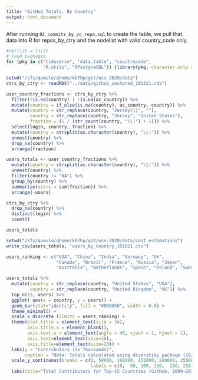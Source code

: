 ```yaml
---
title: "GitHub Totals, By Country"
output: html_document
---
```


After running `02_commits_by_cc_repo.sql` to create the table, we pull that data into R for repos_by_ctry and the nodelist with valid country_code only.

```r
#rm(list = ls())
# load packages 
for (pkg in c("tidyverse", "data.table", "countrycode",
              "R.utils", "RPostgreSQL")) {library(pkg, character.only = TRUE)}

setwd("/sfs/qumulo/qhome/kb7hp/git/oss-2020/data")
ctrs_by_ctry <- readRDS("../data/github_sectored_101321.rds")

user_country_fractions <- ctrs_by_ctry %>% 
  filter(!is.na(country) | !is.na(ac_country)) %>%
  mutate(country = if_else(is.na(country), ac_country, country)) %>%
  mutate(country = str_replace(country, "Jersey\\|", ""),
         country = str_replace(country, "Jersey", "United States"),
         fraction = (1 / (str_count(country, "\\|") + 1))) %>%
  select(login, country, fraction) %>% 
  mutate(country = strsplit(as.character(country), "\\|")) %>% 
  unnest(country) %>% 
  drop_na(country) %>% 
  arrange(fraction)

users_totals <- user_country_fractions %>% 
  mutate(country = strsplit(as.character(country), "\\|")) %>% 
  unnest(country) %>% 
  filter(country != "NA") %>% 
  group_by(country) %>% 
  summarise(users = sum(fraction)) %>% 
  arrange(-users)

ctrs_by_ctry %>% 
  drop_na(country) %>% 
  distinct(login) %>% 
  count()

users_totals

setwd("/sfs/qumulo/qhome/kb7hp/git/oss-2020/data/cost_estimations")
write_csv(users_totals, "users_by_country_101821.csv")
```

```r

users_ranking <- c("USA", "China", "India", "Germany", "UK", 
                   "Canada", "Brazil", "France", "Russia", "Japan",
                   "Australia", "Netherlands", "Spain", "Poland", "Sweden")

users_totals %>% 
  mutate(country = str_replace(country, "United States", "USA"),
         country = str_replace(country, "United Kingdom", "UK")) %>% 
  top_n(15, users) %>% 
  ggplot( aes(x = country, y = users)) +
  geom_bar(stat="identity", fill = "#000058", width = 0.6) + 
  theme_minimal() + 
  scale_x_discrete (limits = users_ranking) + 
  theme(plot.title = element_text(size = 24),
        axis.title.x = element_blank(),
        axis.text.x = element_text(angle = 45, vjust = 1, hjust = 1),
        axis.text=element_text(size=16),
        axis.title=element_text(size=20)) +
  labs(y = "Contributors (in Thousands)",
       caption = "Note: Totals calculated using diverstidy package (10/2021)") +
  scale_y_continuous(breaks = c(0, 50000, 100000, 150000, 200000, 250000, 300000), 
                                labels = c(0,  50, 100, 150,  200, 250,  300)) +
  labs(title="Total Contributors for Top-15 Countries (GitHub, 2009-2019)")

```










